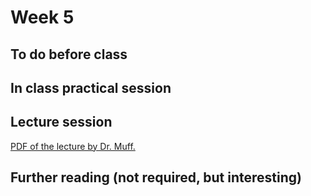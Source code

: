 # Week 5 {-}

## To do before class {-}



## In class practical session {-}




## Lecture session {-}


[PDF of the lecture by Dr. Muff.](https://github.com/opetchey/BIO144/raw/master/lectures/week5/Bio144_2017_week5.pdf)



## Further reading (not required, but interesting) {-}
